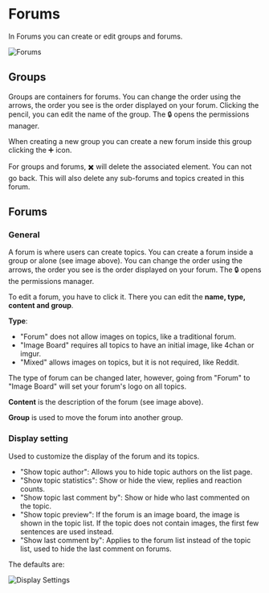 
# Forums

In Forums you can create or edit groups and forums.

![Forums](/guides/getting-started/forums-panel.png)

## Groups

Groups are containers for forums. You can change the order using the arrows, the order you see is the order displayed on your forum. Clicking the pencil, you can edit the name of the group. The 🔒 opens the permissions manager.

When creating a new group you can create a new forum inside this group clicking the ➕ icon.

<Alert severity="warning">
	For groups and forums, ✖️ will delete the associated element. You can not go back. This will also delete any sub-forums and topics created in this forum.
</Alert>

## Forums

### General

A forum is where users can create topics. You can create a forum inside a group or alone (see image above). You can change the order using the arrows, the order you see is the order displayed on your forum. The 🔒 opens the permissions manager.

To edit a forum, you have to click it. There you can edit the **name, type, content and group**.

**Type**:
- "Forum" does not allow images on topics, like a traditional forum.
- "Image Board" requires all topics to have an initial image, like 4chan or imgur.
- "Mixed" allows images on topics, but it is not required, like Reddit.

The type of forum can be changed later, however, going from "Forum" to "Image Board" will set your forum's logo on all topics.

**Content** is the description of the forum (see image above).

**Group** is used to move the forum into another group.

### Display setting

Used to customize the display of the forum and its topics.

- "Show topic author": Allows you to hide topic authors on the list page.
- "Show topic statistics": Show or hide the view, replies and reaction counts.
- "Show topic last comment by": Show or hide who last commented on the topic.
- "Show topic preview": If the forum is an image board, the image is shown in the topic list. If the topic does not contain images, the first few sentences are used instead.
- "Show last comment by": Applies to the forum list instead of the topic list, used to hide the last comment on forums.

The defaults are:

![Display Settings](/guides/getting-started/display-setting.png)
